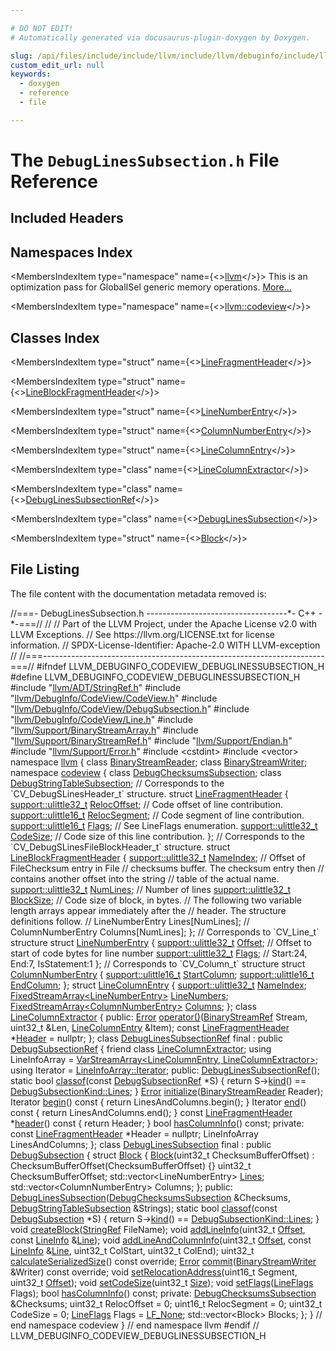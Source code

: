 ```yaml
---

# DO NOT EDIT!
# Automatically generated via docusaurus-plugin-doxygen by Doxygen.

slug: /api/files/include/include/llvm/include/llvm/debuginfo/include/llvm/debuginfo/codeview/debuglinessubsection-h
custom_edit_url: null
keywords:
  - doxygen
  - reference
  - file

---
```





# The `DebugLinesSubsection.h` File Reference

<DoxygenPage pluginConfig={pluginConfig}>



## Included Headers

<IncludesList>
<IncludesListItem
  filePath="llvm/ADT/StringRef.h"
  permalink="/docs/api/files/include/include/llvm/include/llvm/adt/stringref-h"
  isLocal="true" />
<IncludesListItem
  filePath="llvm/DebugInfo/CodeView/CodeView.h"
  permalink="/docs/api/files/include/include/llvm/include/llvm/debuginfo/include/llvm/debuginfo/codeview/codeview-h"
  isLocal="true" />
<IncludesListItem
  filePath="llvm/DebugInfo/CodeView/DebugSubsection.h"
  permalink="/docs/api/files/include/include/llvm/include/llvm/debuginfo/include/llvm/debuginfo/codeview/debugsubsection-h"
  isLocal="true" />
<IncludesListItem
  filePath="llvm/DebugInfo/CodeView/Line.h"
  permalink="/docs/api/files/include/include/llvm/include/llvm/debuginfo/include/llvm/debuginfo/codeview/line-h"
  isLocal="true" />
<IncludesListItem
  filePath="llvm/Support/BinaryStreamArray.h"
  permalink="/docs/api/files/include/include/llvm/include/llvm/support/binarystreamarray-h"
  isLocal="true" />
<IncludesListItem
  filePath="llvm/Support/BinaryStreamRef.h"
  permalink="/docs/api/files/include/include/llvm/include/llvm/support/binarystreamref-h"
  isLocal="true" />
<IncludesListItem
  filePath="llvm/Support/Endian.h"
  permalink="/docs/api/files/include/include/llvm/include/llvm/support/endian-h"
  isLocal="true" />
<IncludesListItem
  filePath="llvm/Support/Error.h"
  permalink="/docs/api/files/include/include/llvm/include/llvm/support/error-h"
  isLocal="true" />
<IncludesListItem
  filePath="cstdint"
  permalink=""
  isLocal="false" />
<IncludesListItem
  filePath="vector"
  permalink=""
  isLocal="false" />
</IncludesList>

## Namespaces Index

<MembersIndex>

<MembersIndexItem
  type="namespace"
  name={<><a href="/docs/api/namespaces/llvm">llvm</a></>}>
This is an optimization pass for GlobalISel generic memory operations. <a href="/docs/api/namespaces/llvm/#details">More...</a>
</MembersIndexItem>

<MembersIndexItem
  type="namespace"
  name={<><a href="/docs/api/namespaces/llvm/codeview">llvm::codeview</a></>}>
</MembersIndexItem>

</MembersIndex>

## Classes Index

<MembersIndex>

<MembersIndexItem
  type="struct"
  name={<><a href="/docs/api/structs/llvm/codeview/linefragmentheader">LineFragmentHeader</a></>}>
</MembersIndexItem>

<MembersIndexItem
  type="struct"
  name={<><a href="/docs/api/structs/llvm/codeview/lineblockfragmentheader">LineBlockFragmentHeader</a></>}>
</MembersIndexItem>

<MembersIndexItem
  type="struct"
  name={<><a href="/docs/api/structs/llvm/codeview/linenumberentry">LineNumberEntry</a></>}>
</MembersIndexItem>

<MembersIndexItem
  type="struct"
  name={<><a href="/docs/api/structs/llvm/codeview/columnnumberentry">ColumnNumberEntry</a></>}>
</MembersIndexItem>

<MembersIndexItem
  type="struct"
  name={<><a href="/docs/api/structs/llvm/codeview/linecolumnentry">LineColumnEntry</a></>}>
</MembersIndexItem>

<MembersIndexItem
  type="class"
  name={<><a href="/docs/api/classes/llvm/codeview/linecolumnextractor">LineColumnExtractor</a></>}>
</MembersIndexItem>

<MembersIndexItem
  type="class"
  name={<><a href="/docs/api/classes/llvm/codeview/debuglinessubsectionref">DebugLinesSubsectionRef</a></>}>
</MembersIndexItem>

<MembersIndexItem
  type="class"
  name={<><a href="/docs/api/classes/llvm/codeview/debuglinessubsection">DebugLinesSubsection</a></>}>
</MembersIndexItem>

<MembersIndexItem
  type="struct"
  name={<><a href="/docs/api/structs/llvm/codeview/debuglinessubsection/block">Block</a></>}>
</MembersIndexItem>

</MembersIndex>


## File Listing

The file content with the documentation metadata removed is:

<ProgramListing>

<Link id="l00001" /><CodeLine lineNumber="1"><span class="doxyHighlightComment">//===- DebugLinesSubsection.h -----------------------------------&#42;- C++ -&#42;-===//</span></CodeLine>
<Link id="l00002" /><CodeLine lineNumber="2"><span class="doxyHighlightComment">//</span></CodeLine>
<Link id="l00003" /><CodeLine lineNumber="3"><span class="doxyHighlightComment">// Part of the LLVM Project, under the Apache License v2.0 with LLVM Exceptions.</span></CodeLine>
<Link id="l00004" /><CodeLine lineNumber="4"><span class="doxyHighlightComment">// See https://llvm.org/LICENSE.txt for license information.</span></CodeLine>
<Link id="l00005" /><CodeLine lineNumber="5"><span class="doxyHighlightComment">// SPDX-License-Identifier: Apache-2.0 WITH LLVM-exception</span></CodeLine>
<Link id="l00006" /><CodeLine lineNumber="6"><span class="doxyHighlightComment">//</span></CodeLine>
<Link id="l00007" /><CodeLine lineNumber="7"><span class="doxyHighlightComment">//===----------------------------------------------------------------------===//</span></CodeLine>
<Link id="l00008" /><CodeLine lineNumber="8"></CodeLine>
<Link id="l00009" /><CodeLine lineNumber="9"><span class="doxyHighlightPreprocessor">#ifndef LLVM&#95;DEBUGINFO&#95;CODEVIEW&#95;DEBUGLINESSUBSECTION&#95;H</span></CodeLine>
<Link id="l00010" /><CodeLine lineNumber="10"><span class="doxyHighlightPreprocessor">#define LLVM&#95;DEBUGINFO&#95;CODEVIEW&#95;DEBUGLINESSUBSECTION&#95;H</span></CodeLine>
<Link id="l00011" /><CodeLine lineNumber="11"></CodeLine>
<Link id="l00012" /><CodeLine lineNumber="12"><span class="doxyHighlightPreprocessor">#include &quot;<a href="/docs/api/files/include/include/llvm/include/llvm/adt/stringref-h">llvm/ADT/StringRef.h</a>&quot;</span></CodeLine>
<Link id="l00013" /><CodeLine lineNumber="13"><span class="doxyHighlightPreprocessor">#include &quot;<a href="/docs/api/files/include/include/llvm/include/llvm/debuginfo/include/llvm/debuginfo/codeview/codeview-h">llvm/DebugInfo/CodeView/CodeView.h</a>&quot;</span></CodeLine>
<Link id="l00014" /><CodeLine lineNumber="14"><span class="doxyHighlightPreprocessor">#include &quot;<a href="/docs/api/files/include/include/llvm/include/llvm/debuginfo/include/llvm/debuginfo/codeview/debugsubsection-h">llvm/DebugInfo/CodeView/DebugSubsection.h</a>&quot;</span></CodeLine>
<Link id="l00015" /><CodeLine lineNumber="15"><span class="doxyHighlightPreprocessor">#include &quot;<a href="/docs/api/files/include/include/llvm/include/llvm/debuginfo/include/llvm/debuginfo/codeview/line-h">llvm/DebugInfo/CodeView/Line.h</a>&quot;</span></CodeLine>
<Link id="l00016" /><CodeLine lineNumber="16"><span class="doxyHighlightPreprocessor">#include &quot;<a href="/docs/api/files/include/include/llvm/include/llvm/support/binarystreamarray-h">llvm/Support/BinaryStreamArray.h</a>&quot;</span></CodeLine>
<Link id="l00017" /><CodeLine lineNumber="17"><span class="doxyHighlightPreprocessor">#include &quot;<a href="/docs/api/files/include/include/llvm/include/llvm/support/binarystreamref-h">llvm/Support/BinaryStreamRef.h</a>&quot;</span></CodeLine>
<Link id="l00018" /><CodeLine lineNumber="18"><span class="doxyHighlightPreprocessor">#include &quot;<a href="/docs/api/files/include/include/llvm/include/llvm/support/endian-h">llvm/Support/Endian.h</a>&quot;</span></CodeLine>
<Link id="l00019" /><CodeLine lineNumber="19"><span class="doxyHighlightPreprocessor">#include &quot;<a href="/docs/api/files/include/include/llvm/include/llvm/support/error-h">llvm/Support/Error.h</a>&quot;</span></CodeLine>
<Link id="l00020" /><CodeLine lineNumber="20"><span class="doxyHighlightPreprocessor">#include &lt;cstdint&gt;</span></CodeLine>
<Link id="l00021" /><CodeLine lineNumber="21"><span class="doxyHighlightPreprocessor">#include &lt;vector&gt;</span></CodeLine>
<Link id="l00022" /><CodeLine lineNumber="22"></CodeLine>
<Link id="l00023" /><CodeLine lineNumber="23"><span class="doxyHighlightKeyword">namespace </span><span class="doxyHighlight"><a href="/docs/api/namespaces/llvm">llvm</a> &#123;</span></CodeLine>
<Link id="l00024" /><CodeLine lineNumber="24"><span class="doxyHighlightKeyword">class </span><span class="doxyHighlight"><a href="/docs/api/classes/llvm/binarystreamreader">BinaryStreamReader</a>;</span></CodeLine>
<Link id="l00025" /><CodeLine lineNumber="25"><span class="doxyHighlightKeyword">class </span><span class="doxyHighlight"><a href="/docs/api/classes/llvm/binarystreamwriter">BinaryStreamWriter</a>;</span></CodeLine>
<Link id="l00026" /><CodeLine lineNumber="26"><span class="doxyHighlightKeyword">namespace </span><span class="doxyHighlight"><a href="/docs/api/namespaces/llvm/codeview">codeview</a> &#123;</span></CodeLine>
<Link id="l00027" /><CodeLine lineNumber="27"></CodeLine>
<Link id="l00028" /><CodeLine lineNumber="28"><span class="doxyHighlightKeyword">class </span><span class="doxyHighlight"><a href="/docs/api/classes/llvm/codeview/debugchecksumssubsection">DebugChecksumsSubsection</a>;</span></CodeLine>
<Link id="l00029" /><CodeLine lineNumber="29"><span class="doxyHighlightKeyword">class </span><span class="doxyHighlight"><a href="/docs/api/classes/llvm/codeview/debugstringtablesubsection">DebugStringTableSubsection</a>;</span></CodeLine>
<Link id="l00030" /><CodeLine lineNumber="30"></CodeLine>
<Link id="l00031" /><CodeLine lineNumber="31"><span class="doxyHighlightComment">// Corresponds to the &#96;CV&#95;DebugSLinesHeader&#95;t&#96; structure.</span></CodeLine>
<Link id="l00032" /><CodeLine lineNumber="32" lineLink="/docs/api/structs/llvm/codeview/linefragmentheader"><span class="doxyHighlightKeyword">struct </span><span class="doxyHighlight"><a href="/docs/api/structs/llvm/codeview/linefragmentheader">LineFragmentHeader</a> &#123;</span></CodeLine>
<Link id="l00033" /><CodeLine lineNumber="33" lineLink="/docs/api/structs/llvm/codeview/linefragmentheader/#adcb73b42492865b1fea4fee0d48ac71b"><span class="doxyHighlight">  <a href="/docs/api/namespaces/llvm/support/#a206b37274fa3e908017da357d12724d1">support::ulittle32&#95;t</a> <a href="/docs/api/structs/llvm/codeview/linefragmentheader/#adcb73b42492865b1fea4fee0d48ac71b">RelocOffset</a>;  </span><span class="doxyHighlightComment">// Code offset of line contribution.</span></CodeLine>
<Link id="l00034" /><CodeLine lineNumber="34" lineLink="/docs/api/structs/llvm/codeview/linefragmentheader/#adb69e7a1339129f59bc3d950becf340a"><span class="doxyHighlight">  <a href="/docs/api/namespaces/llvm/support/#a4e29b3df92632c930b82161555c3b8d6">support::ulittle16&#95;t</a> <a href="/docs/api/structs/llvm/codeview/linefragmentheader/#adb69e7a1339129f59bc3d950becf340a">RelocSegment</a>; </span><span class="doxyHighlightComment">// Code segment of line contribution.</span></CodeLine>
<Link id="l00035" /><CodeLine lineNumber="35" lineLink="/docs/api/structs/llvm/codeview/linefragmentheader/#a7acad7a0ab5c6c21c62ba7c666079819"><span class="doxyHighlight">  <a href="/docs/api/namespaces/llvm/support/#a4e29b3df92632c930b82161555c3b8d6">support::ulittle16&#95;t</a> <a href="/docs/api/structs/llvm/codeview/linefragmentheader/#a7acad7a0ab5c6c21c62ba7c666079819">Flags</a>;        </span><span class="doxyHighlightComment">// See LineFlags enumeration.</span></CodeLine>
<Link id="l00036" /><CodeLine lineNumber="36" lineLink="/docs/api/structs/llvm/codeview/linefragmentheader/#aba93398dfa67d7572e71e683df460df7"><span class="doxyHighlight">  <a href="/docs/api/namespaces/llvm/support/#a206b37274fa3e908017da357d12724d1">support::ulittle32&#95;t</a> <a href="/docs/api/structs/llvm/codeview/linefragmentheader/#aba93398dfa67d7572e71e683df460df7">CodeSize</a>;     </span><span class="doxyHighlightComment">// Code size of this line contribution.</span></CodeLine>
<Link id="l00037" /><CodeLine lineNumber="37"><span class="doxyHighlight">&#125;;</span></CodeLine>
<Link id="l00038" /><CodeLine lineNumber="38"></CodeLine>
<Link id="l00039" /><CodeLine lineNumber="39"><span class="doxyHighlightComment">// Corresponds to the &#96;CV&#95;DebugSLinesFileBlockHeader&#95;t&#96; structure.</span></CodeLine>
<Link id="l00040" /><CodeLine lineNumber="40" lineLink="/docs/api/structs/llvm/codeview/lineblockfragmentheader"><span class="doxyHighlightKeyword">struct </span><span class="doxyHighlight"><a href="/docs/api/structs/llvm/codeview/lineblockfragmentheader">LineBlockFragmentHeader</a> &#123;</span></CodeLine>
<Link id="l00041" /><CodeLine lineNumber="41" lineLink="/docs/api/structs/llvm/codeview/lineblockfragmentheader/#a2ade456cbf84fbfe12564a3351d4a12d"><span class="doxyHighlight">  <a href="/docs/api/namespaces/llvm/support/#a206b37274fa3e908017da357d12724d1">support::ulittle32&#95;t</a> <a href="/docs/api/structs/llvm/codeview/lineblockfragmentheader/#a2ade456cbf84fbfe12564a3351d4a12d">NameIndex</a>; </span><span class="doxyHighlightComment">// Offset of FileChecksum entry in File</span></CodeLine>
<Link id="l00042" /><CodeLine lineNumber="42"><span class="doxyHighlight">                                  </span><span class="doxyHighlightComment">// checksums buffer.  The checksum entry then</span></CodeLine>
<Link id="l00043" /><CodeLine lineNumber="43"><span class="doxyHighlight">                                  </span><span class="doxyHighlightComment">// contains another offset into the string</span></CodeLine>
<Link id="l00044" /><CodeLine lineNumber="44"><span class="doxyHighlight">                                  </span><span class="doxyHighlightComment">// table of the actual name.</span></CodeLine>
<Link id="l00045" /><CodeLine lineNumber="45" lineLink="/docs/api/structs/llvm/codeview/lineblockfragmentheader/#a4fad53ecebe9914a50869bb33275674b"><span class="doxyHighlight">  <a href="/docs/api/namespaces/llvm/support/#a206b37274fa3e908017da357d12724d1">support::ulittle32&#95;t</a> <a href="/docs/api/structs/llvm/codeview/lineblockfragmentheader/#a4fad53ecebe9914a50869bb33275674b">NumLines</a>;  </span><span class="doxyHighlightComment">// Number of lines</span></CodeLine>
<Link id="l00046" /><CodeLine lineNumber="46" lineLink="/docs/api/structs/llvm/codeview/lineblockfragmentheader/#ae83e8b24e51eabf6e8038511ed144a8f"><span class="doxyHighlight">  <a href="/docs/api/namespaces/llvm/support/#a206b37274fa3e908017da357d12724d1">support::ulittle32&#95;t</a> <a href="/docs/api/structs/llvm/codeview/lineblockfragmentheader/#ae83e8b24e51eabf6e8038511ed144a8f">BlockSize</a>; </span><span class="doxyHighlightComment">// Code size of block, in bytes.</span></CodeLine>
<Link id="l00047" /><CodeLine lineNumber="47"><span class="doxyHighlight">  </span><span class="doxyHighlightComment">// The following two variable length arrays appear immediately after the</span></CodeLine>
<Link id="l00048" /><CodeLine lineNumber="48"><span class="doxyHighlight">  </span><span class="doxyHighlightComment">// header.  The structure definitions follow.</span></CodeLine>
<Link id="l00049" /><CodeLine lineNumber="49"><span class="doxyHighlight">  </span><span class="doxyHighlightComment">// LineNumberEntry   Lines&#91;NumLines&#93;;</span></CodeLine>
<Link id="l00050" /><CodeLine lineNumber="50"><span class="doxyHighlight">  </span><span class="doxyHighlightComment">// ColumnNumberEntry Columns&#91;NumLines&#93;;</span></CodeLine>
<Link id="l00051" /><CodeLine lineNumber="51"><span class="doxyHighlight">&#125;;</span></CodeLine>
<Link id="l00052" /><CodeLine lineNumber="52"></CodeLine>
<Link id="l00053" /><CodeLine lineNumber="53"><span class="doxyHighlightComment">// Corresponds to &#96;CV&#95;Line&#95;t&#96; structure</span></CodeLine>
<Link id="l00054" /><CodeLine lineNumber="54" lineLink="/docs/api/structs/llvm/codeview/linenumberentry"><span class="doxyHighlightKeyword">struct </span><span class="doxyHighlight"><a href="/docs/api/structs/llvm/codeview/linenumberentry">LineNumberEntry</a> &#123;</span></CodeLine>
<Link id="l00055" /><CodeLine lineNumber="55" lineLink="/docs/api/structs/llvm/codeview/linenumberentry/#a5e78a480e74bac9f5b6f90ca2e32fe60"><span class="doxyHighlight">  <a href="/docs/api/namespaces/llvm/support/#a206b37274fa3e908017da357d12724d1">support::ulittle32&#95;t</a> <a href="/docs/api/structs/llvm/codeview/linenumberentry/#a5e78a480e74bac9f5b6f90ca2e32fe60">Offset</a>; </span><span class="doxyHighlightComment">// Offset to start of code bytes for line number</span></CodeLine>
<Link id="l00056" /><CodeLine lineNumber="56" lineLink="/docs/api/structs/llvm/codeview/linenumberentry/#aa914fc2e58856a08015f17c54dd9a25c"><span class="doxyHighlight">  <a href="/docs/api/namespaces/llvm/support/#a206b37274fa3e908017da357d12724d1">support::ulittle32&#95;t</a> <a href="/docs/api/structs/llvm/codeview/linenumberentry/#aa914fc2e58856a08015f17c54dd9a25c">Flags</a>;  </span><span class="doxyHighlightComment">// Start:24, End:7, IsStatement:1</span></CodeLine>
<Link id="l00057" /><CodeLine lineNumber="57"><span class="doxyHighlight">&#125;;</span></CodeLine>
<Link id="l00058" /><CodeLine lineNumber="58"></CodeLine>
<Link id="l00059" /><CodeLine lineNumber="59"><span class="doxyHighlightComment">// Corresponds to &#96;CV&#95;Column&#95;t&#96; structure</span></CodeLine>
<Link id="l00060" /><CodeLine lineNumber="60" lineLink="/docs/api/structs/llvm/codeview/columnnumberentry"><span class="doxyHighlightKeyword">struct </span><span class="doxyHighlight"><a href="/docs/api/structs/llvm/codeview/columnnumberentry">ColumnNumberEntry</a> &#123;</span></CodeLine>
<Link id="l00061" /><CodeLine lineNumber="61" lineLink="/docs/api/structs/llvm/codeview/columnnumberentry/#a25c8b5280ba29025ba366229fc81144f"><span class="doxyHighlight">  <a href="/docs/api/namespaces/llvm/support/#a4e29b3df92632c930b82161555c3b8d6">support::ulittle16&#95;t</a> <a href="/docs/api/structs/llvm/codeview/columnnumberentry/#a25c8b5280ba29025ba366229fc81144f">StartColumn</a>;</span></CodeLine>
<Link id="l00062" /><CodeLine lineNumber="62" lineLink="/docs/api/structs/llvm/codeview/columnnumberentry/#a6e4ad4a817bae3a648334d5200625280"><span class="doxyHighlight">  <a href="/docs/api/namespaces/llvm/support/#a4e29b3df92632c930b82161555c3b8d6">support::ulittle16&#95;t</a> <a href="/docs/api/structs/llvm/codeview/columnnumberentry/#a6e4ad4a817bae3a648334d5200625280">EndColumn</a>;</span></CodeLine>
<Link id="l00063" /><CodeLine lineNumber="63"><span class="doxyHighlight">&#125;;</span></CodeLine>
<Link id="l00064" /><CodeLine lineNumber="64"></CodeLine>
<Link id="l00065" /><CodeLine lineNumber="65" lineLink="/docs/api/structs/llvm/codeview/linecolumnentry"><span class="doxyHighlightKeyword">struct </span><span class="doxyHighlight"><a href="/docs/api/structs/llvm/codeview/linecolumnentry">LineColumnEntry</a> &#123;</span></CodeLine>
<Link id="l00066" /><CodeLine lineNumber="66" lineLink="/docs/api/structs/llvm/codeview/linecolumnentry/#a766f4d99a28ae0c2c515a2d9664a08d5"><span class="doxyHighlight">  <a href="/docs/api/namespaces/llvm/support/#a206b37274fa3e908017da357d12724d1">support::ulittle32&#95;t</a> <a href="/docs/api/structs/llvm/codeview/linecolumnentry/#a766f4d99a28ae0c2c515a2d9664a08d5">NameIndex</a>;</span></CodeLine>
<Link id="l00067" /><CodeLine lineNumber="67" lineLink="/docs/api/structs/llvm/codeview/linecolumnentry/#aa6f8655f893492900b913be4648981a5"><span class="doxyHighlight">  <a href="/docs/api/classes/llvm/fixedstreamarray">FixedStreamArray&lt;LineNumberEntry&gt;</a> <a href="/docs/api/structs/llvm/codeview/linecolumnentry/#aa6f8655f893492900b913be4648981a5">LineNumbers</a>;</span></CodeLine>
<Link id="l00068" /><CodeLine lineNumber="68" lineLink="/docs/api/structs/llvm/codeview/linecolumnentry/#a4706dac27cfeb8283bf6a11a491f4660"><span class="doxyHighlight">  <a href="/docs/api/classes/llvm/fixedstreamarray">FixedStreamArray&lt;ColumnNumberEntry&gt;</a> <a href="/docs/api/structs/llvm/codeview/linecolumnentry/#a4706dac27cfeb8283bf6a11a491f4660">Columns</a>;</span></CodeLine>
<Link id="l00069" /><CodeLine lineNumber="69"><span class="doxyHighlight">&#125;;</span></CodeLine>
<Link id="l00070" /><CodeLine lineNumber="70"></CodeLine>
<Link id="l00071" /><CodeLine lineNumber="71" lineLink="/docs/api/classes/llvm/codeview/linecolumnextractor"><span class="doxyHighlightKeyword">class </span><span class="doxyHighlight"><a href="/docs/api/classes/llvm/codeview/linecolumnextractor">LineColumnExtractor</a> &#123;</span></CodeLine>
<Link id="l00072" /><CodeLine lineNumber="72"><span class="doxyHighlightKeyword">public</span><span class="doxyHighlight">:</span></CodeLine>
<Link id="l00073" /><CodeLine lineNumber="73"><span class="doxyHighlight">  <a href="/docs/api/classes/llvm/error">Error</a> <a href="/docs/api/classes/llvm/codeview/linecolumnextractor/#ac30e456e648c6aa3b5de74279adbb0d5">operator()</a>(<a href="/docs/api/classes/llvm/binarystreamref">BinaryStreamRef</a> Stream, uint32&#95;t &amp;Len,</span></CodeLine>
<Link id="l00074" /><CodeLine lineNumber="74"><span class="doxyHighlight">                   <a href="/docs/api/structs/llvm/codeview/linecolumnentry">LineColumnEntry</a> &amp;Item);</span></CodeLine>
<Link id="l00075" /><CodeLine lineNumber="75"></CodeLine>
<Link id="l00076" /><CodeLine lineNumber="76" lineLink="/docs/api/classes/llvm/codeview/linecolumnextractor/#a3624581bbc00abc755dffe4f61261746"><span class="doxyHighlight">  </span><span class="doxyHighlightKeyword">const</span><span class="doxyHighlight"> <a href="/docs/api/structs/llvm/codeview/linefragmentheader">LineFragmentHeader</a> &#42;<a href="/docs/api/classes/llvm/codeview/linecolumnextractor/#a3624581bbc00abc755dffe4f61261746">Header</a> = </span><span class="doxyHighlightKeyword">nullptr</span><span class="doxyHighlight">;</span></CodeLine>
<Link id="l00077" /><CodeLine lineNumber="77"><span class="doxyHighlight">&#125;;</span></CodeLine>
<Link id="l00078" /><CodeLine lineNumber="78"></CodeLine>
<Link id="l00079" /><CodeLine lineNumber="79" lineLink="/docs/api/classes/llvm/codeview/debuglinessubsectionref"><span class="doxyHighlightKeyword">class </span><span class="doxyHighlight"><a href="/docs/api/classes/llvm/codeview/debuglinessubsectionref/#a020dde133393611298a5e9fd3ddfdedf">DebugLinesSubsectionRef</a> final : </span><span class="doxyHighlightKeyword">public</span><span class="doxyHighlight"> <a href="/docs/api/classes/llvm/codeview/debugsubsectionref/#acca35ccd89314881b9924f28968ac872">DebugSubsectionRef</a> &#123;</span></CodeLine>
<Link id="l00080" /><CodeLine lineNumber="80" lineLink="/docs/api/classes/llvm/codeview/debuglinessubsectionref/#ad6f31fab08c7f560dc000a1b15721e2a"><span class="doxyHighlight">  </span><span class="doxyHighlightKeyword">friend</span><span class="doxyHighlight"> </span><span class="doxyHighlightKeyword">class </span><span class="doxyHighlight"><a href="/docs/api/classes/llvm/codeview/debuglinessubsectionref/#ad6f31fab08c7f560dc000a1b15721e2a">LineColumnExtractor</a>;</span></CodeLine>
<Link id="l00081" /><CodeLine lineNumber="81"></CodeLine>
<Link id="l00082" /><CodeLine lineNumber="82"><span class="doxyHighlight">  </span><span class="doxyHighlightKeyword">using </span><span class="doxyHighlight">LineInfoArray = <a href="/docs/api/classes/llvm/varstreamarray">VarStreamArray&lt;LineColumnEntry, LineColumnExtractor&gt;</a>;</span></CodeLine>
<Link id="l00083" /><CodeLine lineNumber="83"><span class="doxyHighlight">  </span><span class="doxyHighlightKeyword">using </span><span class="doxyHighlight">Iterator = <a href="/docs/api/classes/llvm/varstreamarray/#aa2a501e4fac82ff7604ebcf0a89dec13">LineInfoArray::Iterator</a>;</span></CodeLine>
<Link id="l00084" /><CodeLine lineNumber="84"></CodeLine>
<Link id="l00085" /><CodeLine lineNumber="85"><span class="doxyHighlightKeyword">public</span><span class="doxyHighlight">:</span></CodeLine>
<Link id="l00086" /><CodeLine lineNumber="86"><span class="doxyHighlight">  <a href="/docs/api/classes/llvm/codeview/debuglinessubsectionref/#a020dde133393611298a5e9fd3ddfdedf">DebugLinesSubsectionRef</a>();</span></CodeLine>
<Link id="l00087" /><CodeLine lineNumber="87"></CodeLine>
<Link id="l00088" /><CodeLine lineNumber="88" lineLink="/docs/api/classes/llvm/codeview/debuglinessubsectionref/#a3bea9975f4f7b85c2eb4546b0acdd680"><span class="doxyHighlight">  </span><span class="doxyHighlightKeyword">static</span><span class="doxyHighlight"> </span><span class="doxyHighlightKeywordType">bool</span><span class="doxyHighlight"> <a href="/docs/api/classes/llvm/codeview/debuglinessubsectionref/#a3bea9975f4f7b85c2eb4546b0acdd680">classof</a>(</span><span class="doxyHighlightKeyword">const</span><span class="doxyHighlight"> <a href="/docs/api/classes/llvm/codeview/debugsubsectionref/#acca35ccd89314881b9924f28968ac872">DebugSubsectionRef</a> &#42;S) &#123;</span></CodeLine>
<Link id="l00089" /><CodeLine lineNumber="89"><span class="doxyHighlight">    </span><span class="doxyHighlightKeywordFlow">return</span><span class="doxyHighlight"> S-&gt;<a href="/docs/api/classes/llvm/codeview/debugsubsectionref/#a83bd49c4af0b650932ba2b257c67f94c">kind</a>() == <a href="/docs/api/namespaces/llvm/codeview/#a04eb43a6dc736c2d6ed8dcc6d636a2afaa0b0293a2db49f5f93c15a62e095c819">DebugSubsectionKind::Lines</a>;</span></CodeLine>
<Link id="l00090" /><CodeLine lineNumber="90"><span class="doxyHighlight">  &#125;</span></CodeLine>
<Link id="l00091" /><CodeLine lineNumber="91"></CodeLine>
<Link id="l00092" /><CodeLine lineNumber="92"><span class="doxyHighlight">  <a href="/docs/api/classes/llvm/error">Error</a> <a href="/docs/api/classes/llvm/codeview/debuglinessubsectionref/#a5a4cbef7cf1ea9971675734047e5dde8">initialize</a>(<a href="/docs/api/classes/llvm/binarystreamreader">BinaryStreamReader</a> Reader);</span></CodeLine>
<Link id="l00093" /><CodeLine lineNumber="93"></CodeLine>
<Link id="l00094" /><CodeLine lineNumber="94" lineLink="/docs/api/classes/llvm/codeview/debuglinessubsectionref/#a35c5fb9c125a049957c1f04851beb922"><span class="doxyHighlight">  Iterator <a href="/docs/api/classes/llvm/codeview/debuglinessubsectionref/#a35c5fb9c125a049957c1f04851beb922">begin</a>()</span><span class="doxyHighlightKeyword"> const </span><span class="doxyHighlight">&#123; </span><span class="doxyHighlightKeywordFlow">return</span><span class="doxyHighlight"> LinesAndColumns.begin(); &#125;</span></CodeLine>
<Link id="l00095" /><CodeLine lineNumber="95" lineLink="/docs/api/classes/llvm/codeview/debuglinessubsectionref/#a005ddbdf3d09f0f4e21acc156b2fe47a"><span class="doxyHighlight">  Iterator <a href="/docs/api/classes/llvm/codeview/debuglinessubsectionref/#a005ddbdf3d09f0f4e21acc156b2fe47a">end</a>()</span><span class="doxyHighlightKeyword"> const </span><span class="doxyHighlight">&#123; </span><span class="doxyHighlightKeywordFlow">return</span><span class="doxyHighlight"> LinesAndColumns.end(); &#125;</span></CodeLine>
<Link id="l00096" /><CodeLine lineNumber="96"></CodeLine>
<Link id="l00097" /><CodeLine lineNumber="97" lineLink="/docs/api/classes/llvm/codeview/debuglinessubsectionref/#a04e909a78e312c05ac1b4b956fc65e62"><span class="doxyHighlight">  </span><span class="doxyHighlightKeyword">const</span><span class="doxyHighlight"> <a href="/docs/api/structs/llvm/codeview/linefragmentheader">LineFragmentHeader</a> &#42;<a href="/docs/api/classes/llvm/codeview/debuglinessubsectionref/#a04e909a78e312c05ac1b4b956fc65e62">header</a>()</span><span class="doxyHighlightKeyword"> const </span><span class="doxyHighlight">&#123; </span><span class="doxyHighlightKeywordFlow">return</span><span class="doxyHighlight"> Header; &#125;</span></CodeLine>
<Link id="l00098" /><CodeLine lineNumber="98"></CodeLine>
<Link id="l00099" /><CodeLine lineNumber="99"><span class="doxyHighlight">  </span><span class="doxyHighlightKeywordType">bool</span><span class="doxyHighlight"> <a href="/docs/api/classes/llvm/codeview/debuglinessubsectionref/#a01fb98d3be15ffd20bee919f6e7dad39">hasColumnInfo</a>() </span><span class="doxyHighlightKeyword">const</span><span class="doxyHighlight">;</span></CodeLine>
<Link id="l00100" /><CodeLine lineNumber="100"></CodeLine>
<Link id="l00101" /><CodeLine lineNumber="101"><span class="doxyHighlightKeyword">private</span><span class="doxyHighlight">:</span></CodeLine>
<Link id="l00102" /><CodeLine lineNumber="102"><span class="doxyHighlight">  </span><span class="doxyHighlightKeyword">const</span><span class="doxyHighlight"> <a href="/docs/api/structs/llvm/codeview/linefragmentheader">LineFragmentHeader</a> &#42;Header = </span><span class="doxyHighlightKeyword">nullptr</span><span class="doxyHighlight">;</span></CodeLine>
<Link id="l00103" /><CodeLine lineNumber="103"><span class="doxyHighlight">  LineInfoArray LinesAndColumns;</span></CodeLine>
<Link id="l00104" /><CodeLine lineNumber="104"><span class="doxyHighlight">&#125;;</span></CodeLine>
<Link id="l00105" /><CodeLine lineNumber="105"></CodeLine>
<Link id="l00106" /><CodeLine lineNumber="106" lineLink="/docs/api/classes/llvm/codeview/debuglinessubsection"><span class="doxyHighlightKeyword">class </span><span class="doxyHighlight"><a href="/docs/api/classes/llvm/codeview/debuglinessubsection/#a60a67ce7f9d3fdd8eb024a1074e26a99">DebugLinesSubsection</a> final : </span><span class="doxyHighlightKeyword">public</span><span class="doxyHighlight"> <a href="/docs/api/classes/llvm/codeview/debugsubsection/#a26fb19e2bc0b10bfd18fc82adf07c635">DebugSubsection</a> &#123;</span></CodeLine>
<Link id="l00107" /><CodeLine lineNumber="107"><span class="doxyHighlight">  </span><span class="doxyHighlightKeyword">struct </span><span class="doxyHighlight"><a href="/docs/api/namespaces/llvm/#a0e00fad9c34de40b1e31f3aa6f8e024cae1e4c8c9ccd9fc39c391da4bcd093fb2">Block</a> &#123;</span></CodeLine>
<Link id="l00108" /><CodeLine lineNumber="108"><span class="doxyHighlight">    <a href="/docs/api/namespaces/llvm/#a0e00fad9c34de40b1e31f3aa6f8e024cae1e4c8c9ccd9fc39c391da4bcd093fb2">Block</a>(uint32&#95;t ChecksumBufferOffset)</span></CodeLine>
<Link id="l00109" /><CodeLine lineNumber="109"><span class="doxyHighlight">        : ChecksumBufferOffset(ChecksumBufferOffset) &#123;&#125;</span></CodeLine>
<Link id="l00110" /><CodeLine lineNumber="110"></CodeLine>
<Link id="l00111" /><CodeLine lineNumber="111"><span class="doxyHighlight">    uint32&#95;t ChecksumBufferOffset;</span></CodeLine>
<Link id="l00112" /><CodeLine lineNumber="112"><span class="doxyHighlight">    std::vector&lt;LineNumberEntry&gt; <a href="/docs/api/namespaces/llvm/codeview/#a04eb43a6dc736c2d6ed8dcc6d636a2afaa0b0293a2db49f5f93c15a62e095c819">Lines</a>;</span></CodeLine>
<Link id="l00113" /><CodeLine lineNumber="113"><span class="doxyHighlight">    std::vector&lt;ColumnNumberEntry&gt; Columns;</span></CodeLine>
<Link id="l00114" /><CodeLine lineNumber="114"><span class="doxyHighlight">  &#125;;</span></CodeLine>
<Link id="l00115" /><CodeLine lineNumber="115"></CodeLine>
<Link id="l00116" /><CodeLine lineNumber="116"><span class="doxyHighlightKeyword">public</span><span class="doxyHighlight">:</span></CodeLine>
<Link id="l00117" /><CodeLine lineNumber="117"><span class="doxyHighlight">  <a href="/docs/api/classes/llvm/codeview/debuglinessubsection/#a60a67ce7f9d3fdd8eb024a1074e26a99">DebugLinesSubsection</a>(<a href="/docs/api/classes/llvm/codeview/debugchecksumssubsection">DebugChecksumsSubsection</a> &amp;Checksums,</span></CodeLine>
<Link id="l00118" /><CodeLine lineNumber="118"><span class="doxyHighlight">                       <a href="/docs/api/classes/llvm/codeview/debugstringtablesubsection">DebugStringTableSubsection</a> &amp;Strings);</span></CodeLine>
<Link id="l00119" /><CodeLine lineNumber="119"></CodeLine>
<Link id="l00120" /><CodeLine lineNumber="120" lineLink="/docs/api/classes/llvm/codeview/debuglinessubsection/#a6a6492e4b74c0d966989939821ea86fc"><span class="doxyHighlight">  </span><span class="doxyHighlightKeyword">static</span><span class="doxyHighlight"> </span><span class="doxyHighlightKeywordType">bool</span><span class="doxyHighlight"> <a href="/docs/api/classes/llvm/codeview/debuglinessubsection/#a6a6492e4b74c0d966989939821ea86fc">classof</a>(</span><span class="doxyHighlightKeyword">const</span><span class="doxyHighlight"> <a href="/docs/api/classes/llvm/codeview/debugsubsection/#a26fb19e2bc0b10bfd18fc82adf07c635">DebugSubsection</a> &#42;S) &#123;</span></CodeLine>
<Link id="l00121" /><CodeLine lineNumber="121"><span class="doxyHighlight">    </span><span class="doxyHighlightKeywordFlow">return</span><span class="doxyHighlight"> S-&gt;<a href="/docs/api/classes/llvm/codeview/debugsubsection/#a4cd16f96c9807dbf22886318f0b0e7bb">kind</a>() == <a href="/docs/api/namespaces/llvm/codeview/#a04eb43a6dc736c2d6ed8dcc6d636a2afaa0b0293a2db49f5f93c15a62e095c819">DebugSubsectionKind::Lines</a>;</span></CodeLine>
<Link id="l00122" /><CodeLine lineNumber="122"><span class="doxyHighlight">  &#125;</span></CodeLine>
<Link id="l00123" /><CodeLine lineNumber="123"></CodeLine>
<Link id="l00124" /><CodeLine lineNumber="124"><span class="doxyHighlight">  </span><span class="doxyHighlightKeywordType">void</span><span class="doxyHighlight"> <a href="/docs/api/classes/llvm/codeview/debuglinessubsection/#ab4c6a27b25584c7ce7cb9378af555aed">createBlock</a>(<a href="/docs/api/classes/llvm/stringref">StringRef</a> FileName);</span></CodeLine>
<Link id="l00125" /><CodeLine lineNumber="125"><span class="doxyHighlight">  </span><span class="doxyHighlightKeywordType">void</span><span class="doxyHighlight"> <a href="/docs/api/classes/llvm/codeview/debuglinessubsection/#a7666dfc25e978833f094d5fd98e942d1">addLineInfo</a>(uint32&#95;t <a href="/docs/api/namespaces/llvm/#a05f5b9a11bdcc5feba62899f95dcf878a3134224cba2545bc57954d3b072aebb4">Offset</a>, </span><span class="doxyHighlightKeyword">const</span><span class="doxyHighlight"> <a href="/docs/api/classes/llvm/codeview/lineinfo">LineInfo</a> &amp;<a href="/docs/api/classes/llvm/codeview/line">Line</a>);</span></CodeLine>
<Link id="l00126" /><CodeLine lineNumber="126"><span class="doxyHighlight">  </span><span class="doxyHighlightKeywordType">void</span><span class="doxyHighlight"> <a href="/docs/api/classes/llvm/codeview/debuglinessubsection/#aa56af027a8e475a851b075942e4c73e3">addLineAndColumnInfo</a>(uint32&#95;t <a href="/docs/api/namespaces/llvm/#a05f5b9a11bdcc5feba62899f95dcf878a3134224cba2545bc57954d3b072aebb4">Offset</a>, </span><span class="doxyHighlightKeyword">const</span><span class="doxyHighlight"> <a href="/docs/api/classes/llvm/codeview/lineinfo">LineInfo</a> &amp;<a href="/docs/api/classes/llvm/codeview/line">Line</a>,</span></CodeLine>
<Link id="l00127" /><CodeLine lineNumber="127"><span class="doxyHighlight">                            uint32&#95;t ColStart, uint32&#95;t ColEnd);</span></CodeLine>
<Link id="l00128" /><CodeLine lineNumber="128"></CodeLine>
<Link id="l00129" /><CodeLine lineNumber="129"><span class="doxyHighlight">  uint32&#95;t <a href="/docs/api/classes/llvm/codeview/debuglinessubsection/#ad66f4df8a50e17559ecded4d396d224c">calculateSerializedSize</a>() </span><span class="doxyHighlightKeyword">const override</span><span class="doxyHighlight">;</span></CodeLine>
<Link id="l00130" /><CodeLine lineNumber="130"><span class="doxyHighlight">  <a href="/docs/api/classes/llvm/error">Error</a> <a href="/docs/api/classes/llvm/codeview/debuglinessubsection/#a9e5e9c47e7c77bd4e56b89a218e88a19">commit</a>(<a href="/docs/api/classes/llvm/binarystreamwriter">BinaryStreamWriter</a> &amp;Writer) </span><span class="doxyHighlightKeyword">const override</span><span class="doxyHighlight">;</span></CodeLine>
<Link id="l00131" /><CodeLine lineNumber="131"></CodeLine>
<Link id="l00132" /><CodeLine lineNumber="132"><span class="doxyHighlight">  </span><span class="doxyHighlightKeywordType">void</span><span class="doxyHighlight"> <a href="/docs/api/classes/llvm/codeview/debuglinessubsection/#a40b6e5ee8d9c223fc7d336c55cac4243">setRelocationAddress</a>(uint16&#95;t Segment, uint32&#95;t <a href="/docs/api/namespaces/llvm/#a05f5b9a11bdcc5feba62899f95dcf878a3134224cba2545bc57954d3b072aebb4">Offset</a>);</span></CodeLine>
<Link id="l00133" /><CodeLine lineNumber="133"><span class="doxyHighlight">  </span><span class="doxyHighlightKeywordType">void</span><span class="doxyHighlight"> <a href="/docs/api/classes/llvm/codeview/debuglinessubsection/#a6518284c78c87a1722369c4f9d6d96ff">setCodeSize</a>(uint32&#95;t <a href="/docs/api/files/lib/lib/analysis/inlineorder-cpp/#a7ee6f0cb51c3b9056199e9a0001fe8c3a6f6cb72d544962fa333e2e34ce64f719">Size</a>);</span></CodeLine>
<Link id="l00134" /><CodeLine lineNumber="134"><span class="doxyHighlight">  </span><span class="doxyHighlightKeywordType">void</span><span class="doxyHighlight"> <a href="/docs/api/classes/llvm/codeview/debuglinessubsection/#a9dab8bfd59f04e62ad0ae6c5b6a7a651">setFlags</a>(<a href="/docs/api/namespaces/llvm/codeview/#a3871bade894b1a946ca1e99876b79b26">LineFlags</a> Flags);</span></CodeLine>
<Link id="l00135" /><CodeLine lineNumber="135"></CodeLine>
<Link id="l00136" /><CodeLine lineNumber="136"><span class="doxyHighlight">  </span><span class="doxyHighlightKeywordType">bool</span><span class="doxyHighlight"> <a href="/docs/api/classes/llvm/codeview/debuglinessubsection/#a7383e2520e74e1a8b126fce6dd84f816">hasColumnInfo</a>() </span><span class="doxyHighlightKeyword">const</span><span class="doxyHighlight">;</span></CodeLine>
<Link id="l00137" /><CodeLine lineNumber="137"></CodeLine>
<Link id="l00138" /><CodeLine lineNumber="138"><span class="doxyHighlightKeyword">private</span><span class="doxyHighlight">:</span></CodeLine>
<Link id="l00139" /><CodeLine lineNumber="139"><span class="doxyHighlight">  <a href="/docs/api/classes/llvm/codeview/debugchecksumssubsection">DebugChecksumsSubsection</a> &amp;Checksums;</span></CodeLine>
<Link id="l00140" /><CodeLine lineNumber="140"><span class="doxyHighlight">  uint32&#95;t RelocOffset = 0;</span></CodeLine>
<Link id="l00141" /><CodeLine lineNumber="141"><span class="doxyHighlight">  uint16&#95;t RelocSegment = 0;</span></CodeLine>
<Link id="l00142" /><CodeLine lineNumber="142"><span class="doxyHighlight">  uint32&#95;t CodeSize = 0;</span></CodeLine>
<Link id="l00143" /><CodeLine lineNumber="143"><span class="doxyHighlight">  <a href="/docs/api/namespaces/llvm/codeview/#a3871bade894b1a946ca1e99876b79b26">LineFlags</a> Flags = <a href="/docs/api/namespaces/llvm/codeview/#a3871bade894b1a946ca1e99876b79b26a7583811d00885d8c237809f95672885d">LF&#95;None</a>;</span></CodeLine>
<Link id="l00144" /><CodeLine lineNumber="144"><span class="doxyHighlight">  std::vector&lt;Block&gt; Blocks;</span></CodeLine>
<Link id="l00145" /><CodeLine lineNumber="145"><span class="doxyHighlight">&#125;;</span></CodeLine>
<Link id="l00146" /><CodeLine lineNumber="146"></CodeLine>
<Link id="l00147" /><CodeLine lineNumber="147"><span class="doxyHighlight">&#125; </span><span class="doxyHighlightComment">// end namespace codeview</span></CodeLine>
<Link id="l00148" /><CodeLine lineNumber="148"><span class="doxyHighlight">&#125; </span><span class="doxyHighlightComment">// end namespace llvm</span></CodeLine>
<Link id="l00149" /><CodeLine lineNumber="149"></CodeLine>
<Link id="l00150" /><CodeLine lineNumber="150"><span class="doxyHighlightPreprocessor">#endif </span><span class="doxyHighlightComment">// LLVM&#95;DEBUGINFO&#95;CODEVIEW&#95;DEBUGLINESSUBSECTION&#95;H</span></CodeLine>

</ProgramListing>


</DoxygenPage>
